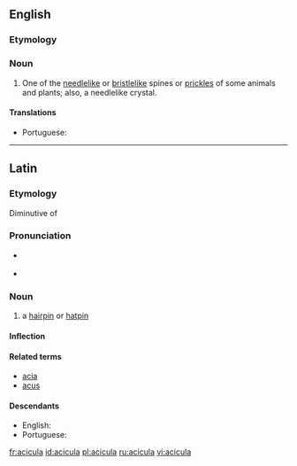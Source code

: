 ==English==

===Etymology===
{{etyl|la|en}} {{term|acicula||pin for a head-dress|lang=la}}

===Noun===
{{en-noun|aciculae}}

# One of the [[needlelike]] or [[bristlelike]] spines or [[prickles]] of some animals and plants; also, a needlelike crystal.

====Translations====
{{trans-top|needlelike spine of some animals and plants}}
* Portuguese: {{t|pt|acícula|f}}
{{trans-mid}}
{{trans-bottom}}

----

==Latin==

===Etymology===
Diminutive of {{term|acus||needle|lang=la}}

===Pronunciation===
* {{a|Classical}} {{IPA|/aˈki.ku.la/|lang=la}}
* {{a|Ecclesiastical}} {{IPA|/aˈt͡ʃi.ku.la/|lang=la}}

===Noun===
{{la-noun|acicula||aciculae|f|first}}

# a [[hairpin]] or [[hatpin]]

====Inflection====
{{la-decl-1st|acicul}}

====Related terms====
* [[acia]]
* [[acus]]

====Descendants====
* English: {{l|en|acicula}}
* Portuguese: {{l|pt|acícula}}

[[fr:acicula]]
[[id:acicula]]
[[pl:acicula]]
[[ru:acicula]]
[[vi:acicula]]